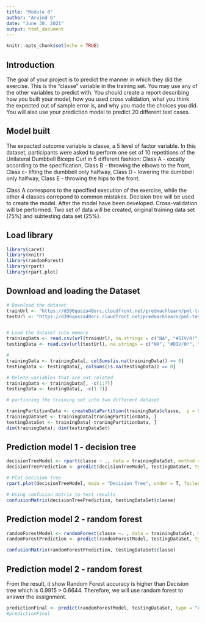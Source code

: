 ```yaml
---
title: "Module 8"
author: "Arvind G"
date: "June 30, 2021"
output: html_document
---
```


```r
knitr::opts_chunk$set(echo = TRUE)
```

## Introduction

The goal of your project is to predict the manner in which they did the exercise. This is the "classe" variable in the training set. You may use any of the other variables to predict with. You should create a report describing how you built your model, how you used cross validation, what you think the expected out of sample error is, and why you made the choices you did. You will also use your prediction model to predict 20 different test cases.

## Model built
The expacted outcome variable is classe, a 5 level of factor variable. 
In this dataset, participants were asked to perform one set of 10 repetitions of the Unilateral Dumbbell Biceps Curl in 5 different fashion: Class A - excatly according to the specification, Class B - throwing the elbows to the front, Class c- lifting the dumbbell only halfway, Class D - lowering the dumbbell only halfway, Class E - throwing the hips to the front. 

Class A correspons to the specified execution of the exercise, while the other 4 classes correpond to common mistakes. Decision tree will be used to create the model. After the model have been developed. Cross-validation will be performed. Two set of data will be created, original training data set (75%) and subtesting data set (25%). 


## Load library
```r

library(caret)
library(knitr)
library(randomForest)
library(rpart)
library(rpart.plot)

```

## Download and loading the Dataset
```r

# Download the dataset 
trainUrl <- "https://d396qusza40orc.cloudfront.net/predmachlearn/pml-training.csv"
testUrl <- "https://d396qusza40orc.cloudfront.net/predmachlearn/pml-testing.csv"


# Load the dataset into memory
trainingData <- read.csv(url(trainUrl), na.strings = c("NA", "#DIV/0!", ""))
testingData <- read.csv(url(testUrl), na.strings = c("NA", "#DIV/0!", ""))

#
trainingData <- trainingData[, colSums(is.na(trainingData)) == 0]
testingData <- testingData[, colSums(is.na(testingData)) == 0]

# Delete variables that are not related 
trainingData <- trainingData[, -c(1:7)]
testingData <- testingData[, -c(1:7)]

# partioning the training set into two different dataset

traningPartitionData <- createDataPartition(trainingData$classe,  p = 0.7, list = F)
trainingDataSet <- trainingData[traningPartitionData, ]
testingDataSet <- trainingData[-traningPartitionData, ]
dim(trainingData); dim(testingDataSet)

```

## Prediction model 1 - decision tree

```r

decisionTreeModel <- rpart(classe ~ ., data = trainingDataSet, method = "class")
decisionTreePrediction <- predict(decisionTreeModel, testingDataSet, type = "class")

# Plot Decision Tree
rpart.plot(decisionTreeModel, main = "Decision Tree", under = T, faclen = 0)

# Using confusion matrix to test results
confusionMatrix(decisionTreePrediction, testingDataSet$classe)

```


## Prediction model 2 - random forest

```r

randomForestModel <- randomForest(classe ~. , data = trainingDataSet, method = "class")
randomForestPrediction <- predict(randomForestModel, testingDataSet, type = "class")

confusionMatrix(randomForestPrediction, testingDataSet$classe)

```


## Prediction model 2 - random forest
From the result, it show Random Forest accuracy is higher than Decision tree which is 0.9915  > 0.6644. Therefore, we will use random forest to answer the assignment. 

```r
predictionFinal <- predict(randomForestModel, testingDataSet, type = "class")
#predictionFinal

```

